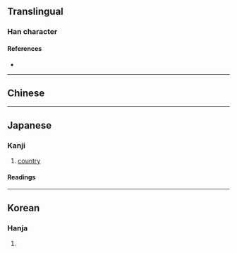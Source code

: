 {{character info/new}}
==Translingual==

===Han character===
{{Han char|rn=31|rad=囗|as=05|sn=8|four=|canj=WCG|ids=⿴囗⿱八土}}

====References====
* {{Han ref|kx=0217.260|dkj=04735|dj=0445.140|hdz=10717.100|uh=56F6|ud=22262}}

----

==Chinese==
{{zh-see|國|v}}

----

==Japanese==

===Kanji===
{{ja-kanji|grade=|rs=囗05}}

# [[country]]

====Readings====
{{ja-readings
|goon=こく
|kanon=こく
|kun=くに-}}

----

==Korean==

===Hanja===
{{ko-hanja|hangeul=국|rv=guk|mr=kuk}}

# {{rfdef|ko|sort=囗05}}